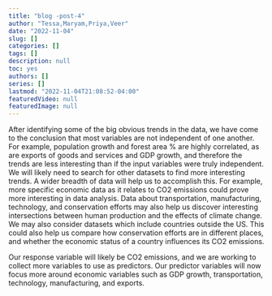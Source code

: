 ```yaml
---
title: "blog -post-4"
author: "Tessa,Maryam,Priya,Veer"
date: "2022-11-04"
slug: []
categories: []
tags: []
description: null
toc: yes
authors: []
series: []
lastmod: "2022-11-04T21:08:52-04:00"
featuredVideo: null
featuredImage: null
---
```


After identifying some of the big obvious trends in the data, we have come to the conclusion that most variables are not independent of one another. For example, population growth and forest area % are highly correlated, as are exports of goods and services and GDP growth, and therefore the trends are less interesting than if the input variables were truly independent. We will likely need to search for other datasets to find more interesting trends. A wider breadth of data will help us to accomplish this. For example, more specific economic data as it relates to CO2 emissions could prove more interesting in data analysis. Data about transportation, manufacturing, technology, and conservation efforts may also help us discover interesting intersections between human production and the effects of climate change. 
We may also consider datasets which include countries outside the US. This could also help us compare how conservation efforts are in different places, and whether the economic status of a country influences its CO2 emissions.

Our response variable will likely be CO2 emissions, and we are working to collect more variables to use as predictors. Our predictor variables will now focus more around economic variables such as  GDP growth, transportation, technology, manufacturing, and  exports.
